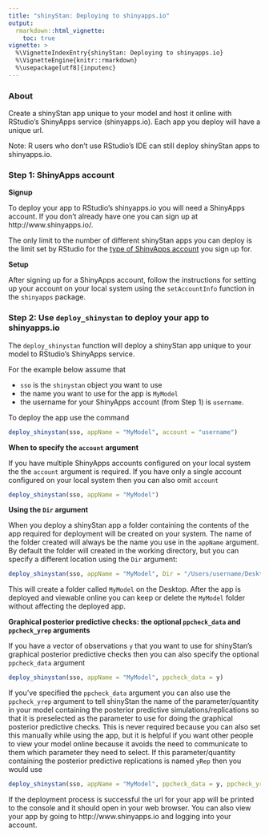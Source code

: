 ```yaml
---
title: "shinyStan: Deploying to shinyapps.io"
output: 
  rmarkdown::html_vignette:
    toc: true    
vignette: >
  %\VignetteIndexEntry{shinyStan: Deploying to shinyapps.io}
  %\VignetteEngine{knitr::rmarkdown}
  %\usepackage[utf8]{inputenc}
---
```


### About

Create a shinyStan app unique to your model and host it online with RStudio's ShinyApps service (shinyapps.io). Each app you deploy will have a unique url.  

Note: R users who don't use RStudio's IDE can still deploy shinyStan apps to shinyapps.io. 

### Step 1: ShinyApps account

**Signup**

To deploy your app to RStudio's shinyapps.io you will need a ShinyApps account. If you don't already have one you can sign up at http://www.shinyapps.io/. 

The only limit to the number of different shinyStan apps you can deploy is the limit set by RStudio for the [type of ShinyApps account](https://www.shinyapps.io/#pricing) you sign up for.

**Setup**

After signing up for a ShinyApps account, follow the instructions for setting up your account on your local system using the `setAccountInfo` function in the `shinyapps` package.  


### Step 2: Use `deploy_shinystan` to deploy your app to shinyapps.io

The `deploy_shinystan` function will deploy a shinyStan app unique to your model to RStudio's ShinyApps service.

For the example below assume that 

- `sso` is the `shinystan` object you want to use
- the name you want to use for the app is `MyModel` 
- the username for your ShinyApps account (from Step 1) is `username`.

To deploy the app use the command

```r
deploy_shinystan(sso, appName = "MyModel", account = "username")
```


**When to specify the `account` argument**

If you have multiple ShinyApps accounts configured on your local system the the `account` argument is required. If you have only a single account configured on your local system then you can also omit `account`

```r
deploy_shinystan(sso, appName = "MyModel")
```


**Using the `Dir` argument**

When you deploy a shinyStan app a folder containing the contents of the app required for deployment will be created on your system. The name of the folder created will always be the name you use in the `appName` argument. By default the folder will created in the working directory, but you can specify a different location using the `Dir` argument:

```r
deploy_shinystan(sso, appName = "MyModel", Dir = "/Users/username/Desktop")
```

This will create a folder called `MyModel` on the Desktop. After the app is deployed and viewable online you can keep or delete the `MyModel` folder without affecting the deployed app.  


**Graphical posterior predictive checks: the optional `ppcheck_data` and `ppcheck_yrep` arguments**

If you have a vector of observations `y` that you want to use for shinyStan's graphical posterior predictive checks then you can also specify the optional `ppcheck_data` argument

```r
deploy_shinystan(sso, appName = "MyModel", ppcheck_data = y)
```

If you've specified the `ppcheck_data` argument you can also use the `ppcheck_yrep` argument to tell shinyStan the name of the parameter/quantity in your model containing the posterior predictive simulations/replications so that it is preselected as the parameter to use for doing the graphical posterior predictive checks. This is never required because you can also set this manually while using the app, but it is helpful if you want other people to view your model online because it avoids the need to communicate to them which parameter they need to select. If this parameter/quantity containing the posterior predictive replications is named `yRep` then you would use

```r
deploy_shinystan(sso, appName = "MyModel", ppcheck_data = y, ppcheck_yrep = "yRep")
```


If the deployment process is successful the url for your app will be printed to the console and it should open in your web browser. You can also view your app by going to http://www.shinyapps.io and logging into your account.


